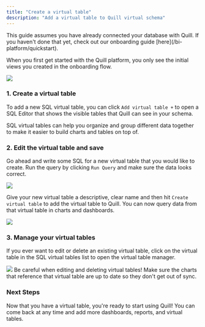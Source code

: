 ```yaml
---
title: "Create a virtual table"
description: "Add a virtual table to Quill virtual schema"
---
```


<Note>
  This guide assumes you have already connected your database with Quill. If you
  haven't done that yet, check out our onboarding guide
  [here](/bi-platform/quickstart).
</Note>

When you first get started with the Quill platform, you only see the initial views you created in the onboarding flow.

<Frame>
  <img src="/images/views.png" />
</Frame>

### 1. Create a virtual table

To add a new SQL virtual table, you can click `Add virtual table +` to open a SQL Editor that shows the visible tables that Quill can see in your schema.

<Tip>
  SQL virtual tables can help you organize and group different data together to
  make it easier to build charts and tables on top of.
</Tip>

### 2. Edit the virtual table and save

Go ahead and write some SQL for a new virtual table that you would like to create. Run the query by clicking `Run Query` and make sure the data looks correct.

<Frame>
  <img src="/images/create_sql_view.png" />
</Frame>

Give your new virtual table a descriptive, clear name and then hit `Create virtual table` to add the virtual table to Quill. You can now query data from that virtual table in charts and dashboards.

<Frame>
  <img src="/images/add_view.png" />
</Frame>

### 3. Manage your virtual tables

If you ever want to edit or delete an existing virtual table, click on the virtual table in the SQL virtual tables list to open the virtual table manager.

<Frame>
  <img src="/images/edit_view.png" />
</Frame>

<Warning>
  Be careful when editing and deleting virtual tables! Make sure the charts that
  reference that virtual table are up to date so they don't get out of sync.
</Warning>

### Next Steps

Now that you have a virtual table, you're ready to start using Quill! You can come back at any time and add more dashboards, reports, and virtual tables.

<CardGroup cols={3}>
  <Card
    title="Create a dashboard"
    icon="square-1"
    href={"/bi-platform/dashboard"}
  ></Card>
  <Card
    title="Create a report"
    icon="square-2"
    href={"/bi-platform/report"}
  ></Card>
  <Card
    title="Create a virtual table"
    icon="square-3"
    href={"/bi-platform/virtual-table"}
  ></Card>
</CardGroup>
